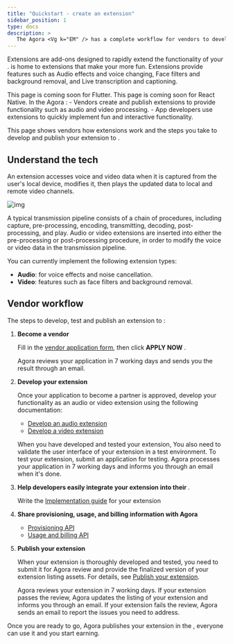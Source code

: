 ```yaml
---
title: "Quickstart - create an extension"
sidebar_position: 1
type: docs
description: >
   The Agora <Vg k="EM" /> has a complete workflow for vendors to develop and distribute extensions. This page walks through each step in the workflow.
---
```




Extensions are add-ons designed to rapidly extend the functionality of your <Vpl k="CLIENT" />. [<Vg k="EM" />](https://www.agora.io/en/agora-extensions-marketplace/) is home to extensions that make your <Vpl k="CLIENT" /> more fun. Extensions provide features such as Audio effects and voice changing, Face filters and background removal, and Live transcription and captioning.

<PlatformWrapper platform="flutter">
    This page is coming soon for Flutter.
</PlatformWrapper>
<PlatformWrapper platform="react-native">
    This page is coming soon for React Native.
</PlatformWrapper>
<PlatformWrapper notAllowed="flutter">
<PlatformWrapper notAllowed="react-native">
In the Agora <Vg k="EM" />
:
- Vendors create and publish extensions to provide functionality such as audio and video processing.
- App developers use extensions to quickly implement fun and interactive functionality.

This page shows vendors how extensions work and the steps you take to develop and publish your extension to <Vg k="EM" />.

## Understand the tech

An extension accesses voice and video data when it is captured from the user's local device, modifies it, then plays the updated data to local and remote video channels.

![img](https://agora-doc.s3.us-east-1.amazonaws.com/images/video-sdk/extension-callflow.svg)

A typical transmission pipeline consists of a chain of procedures, including capture, pre-processing, encoding, transmitting, decoding, post-processing, and play. Audio or video extensions are inserted into either the pre-processing or post-processing procedure, in order to modify the voice or video data in the transmission pipeline.

You can currently implement the following extension types:

- **Audio**: for voice effects and noise cancellation.
- **Video**: features such as face filters and background removal.

## Vendor workflow

The steps to develop, test and publish an extension to <Vg k="EM" />:

1. **Become a vendor**

    Fill in the [vendor application form](https://www.agora.io/en/extensions-marketplace/vendor-application/), then click **APPLY NOW** .

    Agora reviews your application in 7 working days and sends you the result through an email.

1. **Develop your extension**

    Once your application to become a partner is approved, develop your functionality as an audio or video extension using the following documentation:

    - [Develop an audio extension](/extensions-marketplace/develop/implement/audio-filter)
    - [Develop a video extension](/extensions-marketplace/develop/implement/video-filter)

    When you have developed and tested your extension, You also need to validate the user interface of your extension in a test environment. To test your extension, submit an application for testing. Agora processes your application in 7 working days and informs you through an email when it's done.

1. **Help developers easily integrate your extension into their <Vpl k="CLIENT" />**.

    Write the [Implementation guide](/extensions-marketplace/develop/implement/implementation-guide) for your extension

1. **Share provisioning, usage, and billing information with Agora**

    - [Provisioning API](/extensions-marketplace/develop/implement/provisioning)
    - [Usage and billing API](/extensions-marketplace/develop/implement/usage)

1. **Publish your extension**

    When your extension is thoroughly developed and tested, you need to submit it for Agora review and provide the finalized version of your extension listing assets. For details, see [Publish your extension](/extensions-marketplace/develop/implement/publish-extension).

    Agora reviews your extension in 7 working days. If your extension passes the review, Agora updates the listing of your extension and informs you through an email. If your extension fails the review, Agora sends an email to report the issues you need to address.


Once you are ready to go, Agora publishes your extension in the [<Vg k="EM" />](https://www.agora.io/en/agora-extensions-marketplace/), everyone can use it and you start earning.
</PlatformWrapper>
</PlatformWrapper>